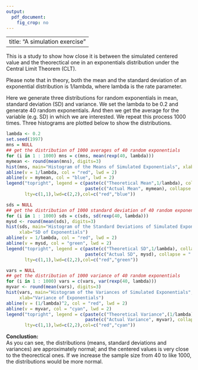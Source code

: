 ```yaml
---
output:
  pdf_document:
    fig_crop: no
---
```

---
title: "A simulation exercise"
---  

This is a study to show how close it is between the simulated centered value and the theorectical one in an exponentials distribution under the Central Limit Theorem (CLT).  

Please note that in theory, both the mean and the standard deviation of an exponential distribution is 1/lambda, where lambda is the rate parameter. 

Here we generate three distributions for random exponentials in mean, standard deviation (SD) and variance. We set the lambda to be 0.2 and generate 40 random exponentials. And then we get the average for the variable (e.g. SD) in which we are interested. We repeat this process 1000 times. Three histograms are plotted below to show the distributions.  


```r
lambda <- 0.2
set.seed(1997)
mns = NULL
## get the distribution of 1000 averages of 40 random exponentials
for (i in 1 : 1000) mns = c(mns, mean(rexp(40, lambda)))
mymean <- round(mean(mns), digits=3)
hist(mns, main="Histogram of the Means of Simulated Exponentials", xlab="Mean of Exponentials")
abline(v = 1/lambda, col = "red", lwd = 2)
abline(v = mymean, col = "blue", lwd = 2)
legend("topright", legend = c(paste(c("Theoretical Mean",1/lambda), collapse = " = "),
                              paste(c("Actual Mean", mymean), collapse = " = ")),
       lty=c(1,1),lwd=c(2,2),col=c("red","blue"))

sds = NULL
## get the distribution of 1000 standard deviation of 40 random exponentials
for (i in 1 : 1000) sds = c(sds, sd(rexp(40, lambda)))
mysd <- round(mean(sds), digits=3)
hist(sds, main="Histogram of the Standard Deviations of Simulated Exponentials",
     xlab="SD of Exponentials")
abline(v = 1/lambda, col = "red", lwd = 2)
abline(v = mysd, col = "green", lwd = 2)
legend("topright", legend = c(paste(c("Theoretical SD",1/lambda), collapse = " = "),
                              paste(c("Actual SD", mysd), collapse = " = ")),
       lty=c(1,1),lwd=c(2,2),col=c("red","green"))

vars = NULL
## get the distribution of 1000 variance of 40 random exponentials
for (i in 1 : 1000) vars = c(vars, var(rexp(40, lambda)))
myvar <- round(mean(vars), digits=3)
hist(vars, main="Histogram of the Variances of Simulated Exponentials",
     xlab="Variance of Exponentials")
abline(v = (1/lambda)^2, col = "red", lwd = 2)
abline(v = myvar, col = "cyan", lwd = 2)
legend("topright", legend = c(paste(c("Theoretical Variance",(1/lambda)^2), collapse = " = "),
                              paste(c("Actual Variance", myvar), collapse = " = ")),
       lty=c(1,1),lwd=c(2,2),col=c("red","cyan"))
```

**Conclustion:**  
As you can see, the distributions (means, standard deviations and variances) are approximately normal; and the centered values is very close to the theorectical ones. If we increase the sample size from 40 to like 1000, the distributions would be more normal.
